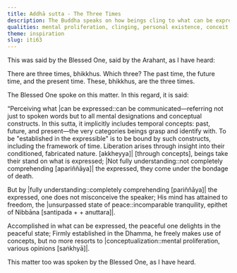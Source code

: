 ```yaml
---
title: Addhā sutta - The Three Times
description: The Buddha speaks on how beings cling to what can be expressed—concepts and designations, including the three times of past, future, and present. Not fully understanding these, they fall under the yoke of death. But one who sees beyond conceptual fabrications touches liberation and does not resort to mental proliferation.
qualities: mental proliferation, clinging, personal existence, conceit
theme: inspiration
slug: iti63
---
```


This was said by the Blessed One, said by the Arahant, as I have heard:

There are three times, bhikkhus. Which three? The past time, the future time, and the present time. These, bhikkhus, are the three times.

The Blessed One spoke on this matter. In this regard, it is said:

“Perceiving what |can be expressed::can be communicated—referring not just to spoken words but to all mental designations and conceptual constructs. In this sutta, it implicitly includes temporal concepts: past, future, and present—the very categories beings grasp and identify with. To be "established in the expressible" is to be bound by such constructs, including the framework of time. Liberation arises through insight into their conditioned, fabricated nature. [akkheyya]| [through concepts],
beings take their stand on what is expressed;
|Not fully understanding::not completely comprehending [apariññāya]| the expressed,
they come under the bondage of death.

But by |fully understanding::completely comprehending [pariññāya]| the expressed,
one does not misconceive the speaker;
His mind has attained to freedom,
the |unsurpassed state of peace::incomparable tranquility, epithet of Nibbāna [santipada + + anuttara]|.

Accomplished in what can be expressed,
the peaceful one delights in the peaceful state;
Firmly established in the Dhamma, he freely makes use of concepts,
but no more resorts to |conceptualization::mental proliferation, various opinions [saṅkhyā]|.

This matter too was spoken by the Blessed One, as I have heard.